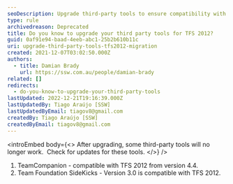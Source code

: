 ```yaml
---
seoDescription: Upgrade third-party tools to ensure compatibility with TFS 2012 and avoid version issues.
type: rule
archivedreason: Deprecated
title: Do you know to upgrade your third party tools for TFS 2012?
guid: 0af91e94-baad-4eeb-abc1-25b2b610b11c
uri: upgrade-third-party-tools-tfs2012-migration
created: 2021-12-07T03:02:50.000Z
authors:
  - title: Damian Brady
    url: https://ssw.com.au/people/damian-brady
related: []
redirects:
  - do-you-know-to-upgrade-your-third-party-tools
lastUpdated: 2022-12-21T19:16:39.000Z
lastUpdatedBy: Tiago Araújo [SSW]
lastUpdatedByEmail: tiagov8@gmail.com
createdBy: Tiago Araújo [SSW]
createdByEmail: tiagov8@gmail.com
---
```


<introEmbed
  body={<>
After upgrading, some third-party tools will no longer work.  Check for updates for these tools.
  </>}
/>
1. TeamCompanion - compatible with TFS 2012 from version 4.4.
2. Team Foundation SideKicks - Version 3.0 is compatible with TFS 2012.
